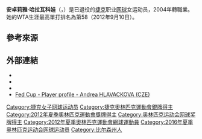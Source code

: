 {{Infobox 网球
|姓名=Andrea Hlaváčková
|image= [[File:Hlavackova_US_Open_2011.jpg|250px]]
|国籍={{CZE}}
|生年=1986年
|生日={{birth date and age|mf=yes|1986|8|10}}
|出生地={{CZE}}
|居住地={{CZE}}
|身高=174
|体重=62
|持拍手=右
|反拍=雙手
|转职业年=2002年
|球拍=
|球衣=
|球鞋=
|单打最高排名=58（2012年9月10日）
|双打最高排名=3（2012年10月22日）
|现单打排名=
|现双打排名=
|单打冠军头衔=（WTA）0（ITF）7
|双打冠军头衔=（WTA）14（ITF）18
|职业战绩=359胜317负
|雙打職業戰績=522胜246负
|奖金=$5,261,917[[美元|美元]]
|澳网最好成绩=第二輪（2011）
|法网最好成绩=第一輪（2013）
|温网最好成绩=第二輪（2012）
|美网最好成绩=第四輪（2012）
|澳網雙打最好成績=四強（2012）
|法網雙打最好成績='''冠軍'''（2011）
|溫網雙打最好成績=亞軍（2012）
|美網雙打最好成績='''冠軍'''（2013）
|OlympicsDoublesresult         = [[Image:Silver_medal.svg|25px]] 銀牌（2012）
|大满贯个数=
|奥运会最好成绩=
}}

'''安卓莉雅·哈拉瓦科娃'''（{{lang-cs|'''Andrea Hlaváčková'''}}，{{bd|1986年|8月10日}}）是已退役的[[捷克|捷克]]职业[[网球|网球]]女运动员，2004年轉職業。她的WTA生涯最高單打排名為第58（2012年9月10日）。

==參考來源==
{{reflist}}

==外部連結==
* {{Official|http://www.andreahlavackova.com/}}
* {{WTA|3654}}
* {{ITF Profile|id=35013835}}
* [http://www.fedcup.com/en/players/player/profile.aspx?playerid=35013835 Fed Cup - Player profile - Andrea HLAVACKOVA (CZE)] {{Wayback|url=http://www.fedcup.com/en/players/player/profile.aspx?playerid=35013835 |date=20160528223440 }}

{{網球運動員小作品}}
{{網球選手前十名}}

{{Authority control}}
{{DEFAULTSORT:Hlaváčková, Andrea}}
[[Category:捷克女子网球运动员|Category:捷克女子网球运动员]]
[[Category:捷克奧林匹克運動會銀牌得主|Category:捷克奧林匹克運動會銀牌得主]]
[[Category:2012年夏季奧林匹克運動會獎牌得主|Category:2012年夏季奧林匹克運動會獎牌得主]]
[[Category:奥林匹克运动会网球奖牌得主|Category:奥林匹克运动会网球奖牌得主]]
[[Category:2012年夏季奧林匹克運動會網球運動員|Category:2012年夏季奧林匹克運動會網球運動員]]
[[Category:2016年夏季奥林匹克运动会网球运动员|Category:2016年夏季奥林匹克运动会网球运动员]]
[[Category:比尔森州人|Category:比尔森州人]]
